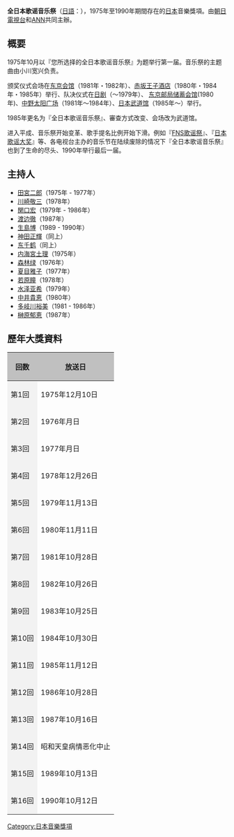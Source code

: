 {{unreferenced|time=2014-04-10T10:47:58+00:00}}
{{Infobox award
| name        = 全日本歌谣音乐祭
| image       =
| description = 
| presenter   = [[朝日電視台|朝日電視台]]
| country     = {{JPN}}
| year        = 1975年
| website     = 
}}
'''全日本歌谣音乐祭'''（[[日語|日語]]：{{lang|ja|'''全日本歌謡音楽祭'''}}），1975年至1990年期間存在的[[日本|日本]]音樂獎項。由[[朝日電視台|朝日電視台]]和[[All-nippon_News_Network|ANN]]共同主辦。

== 概要 ==
1975年10月以『您所选择的全日本歌谣音乐祭』为题举行第一届。音乐祭的主题曲由小川宽兴负责。

颁奖仪式会场在[[东京会馆|东京会馆]]（1981年・1982年）、[[赤坂王子酒店|赤坂王子酒店]]（1980年・1984年・1985年）举行、队决仪式在[[日本剧场|日剧]]（～1979年）、 [[东京米尔帕|东京邮局储蓄会馆]](1980年)、[[中野太阳广场|中野太阳广场]]（1981年～1984年）、[[日本武道館|日本武道馆]]（1985年～）举行。

1985年更名为『全日本歌谣音乐祭』、審查方式改变、会场改为武道馆。

进入平成、音乐祭开始变革、歌手提名比例开始下滑。例如『[[FNS歌謠祭|FNS歌谣祭]]』、『[[日本歌謠大奖|日本歌谣大奖]]』等、各电视台主办的音乐节在陆续废除的情况下『全日本歌谣音乐祭』也到了生命的尽头、1990年举行最后一届。

== 主持人 ==
*[[田宮二郎|田宮二郎]]（1975年 - 1977年）
*[[川崎敬三|川崎敬三]]（1978年）
*[[关口宏|関口宏]]（1979年 - 1986年）
*[[渡边徹|渡边徹]]（1987年）
*[[生島博|生島博]]（1989 - 1990年）
*[[神田正輝|神田正輝]]（同上）
*[[东千鹤|东千鹤]]（同上）
*[[内海宮土理|内海宮土理]]（1975年）
*[[森林绿|森林绿]]（1976年）
*[[夏目雅子|夏目雅子]]（1977年）
*[[若原瞳|若原瞳]]（1978年）
*[[水泽亚希|水泽亚希]]（1979年）
*[[中井貴恵|中井貴恵]]（1980年）
*[[多岐川裕美|多岐川裕美]]（1981 - 1986年）
*[[榊原郁恵|榊原郁恵]]（1987年）

== 歷年大獎資料 ==
{| class="wikitable" style="text-align:center"
!style="background-color:#C0C0C0"|回数!!style="background-color:#C0C0C0" colspan="2"|放送日!!style="background-color:#C0C0C0"|受賞者
|-
|style="background-color:#f2f2f2"|第1回||colspan="2"|1975年12月10日||[[布施明|布施明]]
|-
|style="background-color:#f2f2f2"|第2回||colspan="2"|1976年月日||[[五木宏|五木宏]]
|-
|style="background-color:#f2f2f2"|第3回||colspan="2"|1977年月日||[[沢田研二|沢田研二]]
|-
|style="background-color:#f2f2f2"|第4回||colspan="2"|1978年12月26日||[[沢田研二|沢田研二]]
|-
|style="background-color:#f2f2f2"|第5回||colspan="2"|1979年11月13日||[[西城秀樹|西城秀樹]]
|-
|style="background-color:#f2f2f2"|第6回||colspan="2"|1980年11月11日||[[五木宏|五木宏]]
|-
|style="background-color:#f2f2f2"|第7回||colspan="2"|1981年10月28日||[[寺尾聰|寺尾聰]]
|-
|style="background-color:#f2f2f2"|第8回||colspan="2"|1982年10月26日||[[五木宏|五木宏]]
|-
|style="background-color:#f2f2f2"|第9回||colspan="2"|1983年10月25日||[[松田聖子|松田聖子]]
|-
|style="background-color:#f2f2f2"|第10回||colspan="2"|1984年10月30日||[[中森明菜|中森明菜]]
|-
|style="background-color:#f2f2f2"|第11回||colspan="2"|1985年11月12日||[[近藤真彦|近藤真彦]]
|-
|style="background-color:#f2f2f2"|第12回||colspan="2"|1986年10月28日||[[中森明菜|中森明菜]]
|-
|style="background-color:#f2f2f2"|第13回||colspan="2"|1987年10月16日||[[近藤真彦|近藤真彦]]
|-
|style="background-color:#f2f2f2"|第14回||colspan="2"|昭和天皇病情恶化中止
|-
|style="background-color:#f2f2f2"|第15回||colspan="2"|1989年10月13日||[[光GENJI|光GENJI]]
|-
|style="background-color:#f2f2f2"|第16回||colspan="2"|1990年10月12日||[[堀内孝雄|堀内孝雄]]
|}

[[Category:日本音樂獎項|Category:日本音樂獎項]]